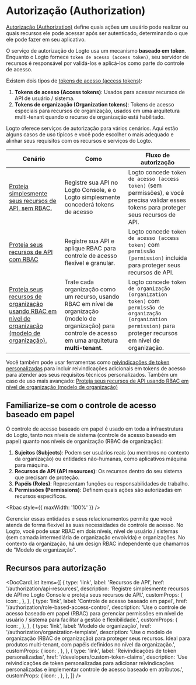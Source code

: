 

# Autorização (Authorization)

[Autorização (Authorization)](https://auth.wiki/authorization) define quais ações um usuário pode realizar ou quais recursos ele pode acessar após ser autenticado, determinando o que ele pode fazer em seu aplicativo.

O serviço de autorização do Logto usa um mecanismo **baseado em token**. Enquanto o Logto fornece `token de acesso (access token)`, seu servidor de recursos é responsável por validá-los e aplicá-los como parte do controle de acesso.

Existem dois tipos de [tokens de acesso (access tokens)](https://auth.wiki/access-token):

1. **Tokens de acesso (Access tokens)**: Usados para acessar recursos de API de usuário / sistema.
2. **Tokens de organização (Organization tokens)**: Tokens de acesso especiais para recursos de organização, usados em uma arquitetura multi-tenant quando o recurso de organização está habilitado.

Logto oferece serviços de autorização para vários cenários. Aqui estão alguns casos de uso típicos e você pode escolher o mais adequado e alinhar seus requisitos com os recursos e serviços do Logto.

| Cenário                                                                                                                                                                  | Como                                                                                                                                                             | Fluxo de autorização                                                                                                                                               |
| ------------------------------------------------------------------------------------------------------------------------------------------------------------------------ | ---------------------------------------------------------------------------------------------------------------------------------------------------------------- | ------------------------------------------------------------------------------------------------------------------------------------------------------------------ |
| [Proteja simplesmente seus recursos de API, sem RBAC.](/authorization/api-resources/protect-your-api)                                                                    | Registre sua API no Logto Console, e o Logto simplesmente concederá tokens de acesso                                                                             | Logto concede `token de acesso (access token)` (sem permissões), e você precisa validar esses tokens para proteger seus recursos de API.                           |
| [Proteja seus recursos de API com RBAC](/authorization/role-based-access-control/protect-api-resources-with-rbac)                                                        | Registre sua API e aplique RBAC para controle de acesso flexível e granular.                                                                                     | Logto concede `token de acesso (access token)` com `permissão (permission)` incluída para proteger seus recursos de API.                                           |
| [Proteja seus recursos de organização usando RBAC em nível de organização (modelo de organização).](/authorization/organization-template/protect-organization-resources) | Trate cada organização como um recurso, usando RBAC em nível de organização (modelo de organização) para controle de acesso em uma arquitetura **multi-tenant**. | Logto concede `token de organização (organization token)` com `permissão de organização (organization permission)` para proteger recursos em nível de organização. |

Você também pode usar ferramentas como [reivindicações de token personalizadas](/developers/custom-token-claims) para incluir reivindicações adicionais em tokens de acesso para atender aos seus requisitos técnicos personalizados. Também um caso de uso mais avançado: [Proteja seus recursos de API usando RBAC em nível de organização (modelo de organização)](/authorization/organization-template/protect-api-reources)

## Familiarize-se com o controle de acesso baseado em papel

O controle de acesso baseado em papel é usado em toda a infraestrutura do Logto, tanto nos níveis de sistema (controle de acesso baseado em papel) quanto nos níveis de organização (RBAC de organização):

1. **Sujeitos (Subjects)**: Podem ser usuários reais (ou membros no contexto da organização) ou entidades não-humanas, como aplicativos máquina para máquina.
2. **Recursos de API (API resources)**: Os recursos dentro do seu sistema que precisam de proteção.
3. **Papéis (Roles)**: Representam funções ou responsabilidades de trabalho.
4. **Permissões (Permissions)**: Definem quais ações são autorizadas em recursos específicos.

<Rbac style={{ maxWidth: '100%' }} />

Gerenciar essas entidades e seus relacionamentos permite que você atenda de forma flexível às suas necessidades de controle de acesso. No Logto, você pode usar RBAC em dois níveis, nível de usuário / sistemas (sem camada intermediária de organização envolvida) e organizações. No contexto da organização, há um design RBAC independente que chamamos de "Modelo de organização".

## Recursos para autorização

<DocCardList
  items={[
    {
      type: 'link',
      label: 'Recursos de API',
      href: '/authorization/api-resources',
      description:
        'Registre simplesmente recursos de API no Logto Console e proteja seus recursos de API.',
      customProps: {
        icon: <Api />,
      },
    },
    {
      type: 'link',
      label: 'Controle de acesso baseado em papel',
      href: '/authorization/role-based-access-control',
      description:
        'Use o controle de acesso baseado em papel (RBAC) para gerenciar permissões em nível de usuário / sistema para facilitar a gestão e flexibilidade.',
      customProps: {
        icon: <Role />,
      },
    },
    {
      type: 'link',
      label: 'Modelo de organização',
      href: '/authorization/organization-template',
      description:
        'Use o modelo de organização (RBAC de organização) para proteger seus recursos. Ideal para produtos multi-tenant, com papéis definidos no nível da organização.',
      customProps: {
        icon: <OrgTemplate />,
      },
    },
    {
      type: 'link',
      label: 'Reivindicações de token personalizadas',
      href: '/developers/custom-token-claims',
      description:
        'Use reivindicações de token personalizadas para adicionar reivindicações personalizadas e implementar controle de acesso baseado em atributos.',
      customProps: {
        icon: <Jwt />,
      },
    },
  ]}
/>
